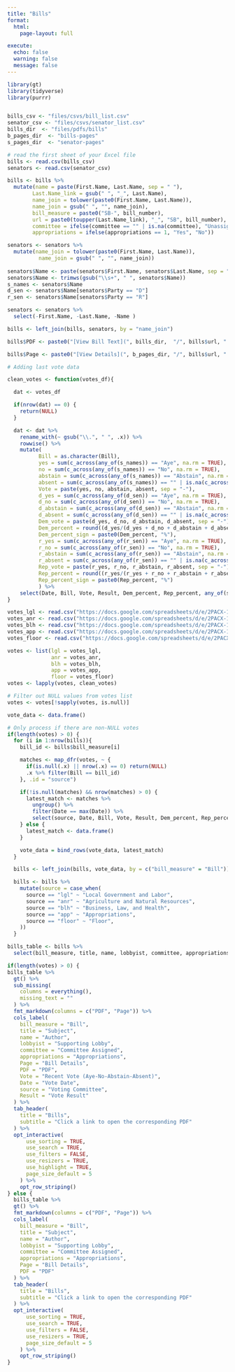 ```yaml
---
title: "Bills"
format: 
  html:
    page-layout: full

execute:
  echo: false
  warning: false
  message: false
---
```


```r
library(gt)
library(tidyverse)
library(purrr)


bills_csv <- "files/csvs/bill_list.csv"
senator_csv <- "files/csvs/senator_list.csv"
bills_dir  <- "files/pdfs/bills"
b_pages_dir  <- "bills-pages"
s_pages_dir  <- "senator-pages"

# read the first sheet of your Excel file
bills <- read.csv(bills_csv) 
senators <- read.csv(senator_csv)

bills <- bills %>%
  mutate(name = paste(First.Name, Last.Name, sep = " "),
        Last.Name_link = gsub(" ", "_", Last.Name),
        name_join = tolower(paste0(First.Name, Last.Name)),
        name_join = gsub(" ", "", name_join),
        bill_measure = paste0("SB-", bill_number),
        url = paste0(toupper(Last.Name_link), "_", "SB", bill_number),
        committee = ifelse(committee == "" | is.na(committee), "Unassigned", committee),
        appropriations = ifelse(appropriations == 1, "Yes", "No")) 

senators <- senators %>%
  mutate(name_join = tolower(paste0(First.Name, Last.Name)),
          name_join = gsub(" ", "", name_join))
          
senators$Name <- paste(senators$First.Name, senators$Last.Name, sep = " ")
senators$Name <- trimws(gsub("\\s+", " ", senators$Name)) 
s_names <- senators$Name
d_sen <- senators$Name[senators$Party == "D"]
r_sen <- senators$Name[senators$Party == "R"]

senators <- senators %>%
  select(-First.Name, -Last.Name, -Name )

bills <- left_join(bills, senators, by = "name_join")

bills$PDF <- paste0("[View Bill Text](", bills_dir,  "/", bills$url, ".pdf)")

bills$Page <- paste0("[View Details](", b_pages_dir, "/", bills$url, ".html)")

# Adding last vote data

clean_votes <- function(votes_df){

  dat <- votes_df

  if(nrow(dat) == 0) {
    return(NULL)
  }

  dat <- dat %>%
    rename_with(~ gsub("\\.", " ", .x)) %>%  
    rowwise() %>%
    mutate( 
          Bill = as.character(Bill),
          yes = sum(c_across(any_of(s_names)) == "Aye", na.rm = TRUE),
          no = sum(c_across(any_of(s_names)) == "No", na.rm = TRUE),
          abstain = sum(c_across(any_of(s_names)) == "Abstain", na.rm = TRUE),
          absent = sum(c_across(any_of(s_names)) == "" | is.na(c_across(any_of(s_names)))),
          Vote = paste(yes, no, abstain, absent, sep = "-"),
          d_yes = sum(c_across(any_of(d_sen)) == "Aye", na.rm = TRUE),
          d_no = sum(c_across(any_of(d_sen)) == "No", na.rm = TRUE),
          d_abstain = sum(c_across(any_of(d_sen)) == "Abstain", na.rm = TRUE),
          d_absent = sum(c_across(any_of(d_sen)) == "" | is.na(c_across(any_of(d_sen)))),
          Dem_vote = paste(d_yes, d_no, d_abstain, d_absent, sep = "-"),
          Dem_percent = round((d_yes/(d_yes + d_no + d_abstain + d_absent)*100)),
          Dem_percent_sign = paste0(Dem_percent, "%"),
          r_yes = sum(c_across(any_of(r_sen)) == "Aye", na.rm = TRUE),
          r_no = sum(c_across(any_of(r_sen)) == "No", na.rm = TRUE),
          r_abstain = sum(c_across(any_of(r_sen)) == "Abstain", na.rm = TRUE),
          r_absent = sum(c_across(any_of(r_sen)) == "" | is.na(c_across(any_of(r_sen)))),
          Rep_vote = paste(r_yes, r_no, r_abstain, r_absent, sep = "-"),
          Rep_percent = round((r_yes/(r_yes + r_no + r_abstain + r_absent)*100)),
          Rep_percent_sign = paste0(Rep_percent, "%")
          ) %>%
    select(Date, Bill, Vote, Result, Dem_percent, Rep_percent, any_of(s_names))
}

votes_lgl <- read.csv("https://docs.google.com/spreadsheets/d/e/2PACX-1vSWsxVKMyPrvGZW1VFD0_DdTsMmH-dzITniXvWusbbG34FPwj7uWsIDB6B_6Sb5AdK94SbZ75eL0vTT/pub?gid=0&single=true&output=csv") 
votes_anr <- read.csv("https://docs.google.com/spreadsheets/d/e/2PACX-1vSWsxVKMyPrvGZW1VFD0_DdTsMmH-dzITniXvWusbbG34FPwj7uWsIDB6B_6Sb5AdK94SbZ75eL0vTT/pub?gid=1077921709&single=true&output=csv") 
votes_blh <- read.csv("https://docs.google.com/spreadsheets/d/e/2PACX-1vSWsxVKMyPrvGZW1VFD0_DdTsMmH-dzITniXvWusbbG34FPwj7uWsIDB6B_6Sb5AdK94SbZ75eL0vTT/pub?gid=1971997036&single=true&output=csv") 
votes_app <- read.csv("https://docs.google.com/spreadsheets/d/e/2PACX-1vSWsxVKMyPrvGZW1VFD0_DdTsMmH-dzITniXvWusbbG34FPwj7uWsIDB6B_6Sb5AdK94SbZ75eL0vTT/pub?gid=578574660&single=true&output=csv") 
votes_floor <- read.csv("https://docs.google.com/spreadsheets/d/e/2PACX-1vSWsxVKMyPrvGZW1VFD0_DdTsMmH-dzITniXvWusbbG34FPwj7uWsIDB6B_6Sb5AdK94SbZ75eL0vTT/pub?gid=192921423&single=true&output=csv")

votes <- list(lgl = votes_lgl,
              anr = votes_anr,
              blh = votes_blh,
              app = votes_app,
              floor = votes_floor)
votes <- lapply(votes, clean_votes)

# Filter out NULL values from votes list
votes <- votes[!sapply(votes, is.null)]

vote_data <- data.frame()

# Only process if there are non-NULL votes
if(length(votes) > 0) {
  for (i in 1:nrow(bills)){
    bill_id <- bills$bill_measure[i]

    matches <- map_dfr(votes, ~ {
      if(is.null(.x) || nrow(.x) == 0) return(NULL)
      .x %>% filter(Bill == bill_id)
    }, .id = "source")

    if(!is.null(matches) && nrow(matches) > 0) {
      latest_match <- matches %>%
        ungroup() %>%
        filter(Date == max(Date)) %>%
        select(source, Date, Bill, Vote, Result, Dem_percent, Rep_percent)
    } else {
      latest_match <- data.frame() 
    }

    vote_data = bind_rows(vote_data, latest_match)
  }

  bills <- left_join(bills, vote_data, by = c("bill_measure" = "Bill"))

  bills <- bills %>%
    mutate(source = case_when(
      source == "lgl" ~ "Local Government and Labor",
      source == "anr" ~ "Agriculture and Natural Resources",
      source == "blh" ~ "Business, Law, and Health",
      source == "app" ~ "Appropriations",
      source == "floor" ~ "Floor",
    ))
  }

bills_table <- bills %>%
  select(bill_measure, title, name, lobbyist, committee, appropriations, PDF, Page, any_of(c("Vote", "Date", "source", "Result")))  # Use any_of() for vote columns

if(length(votes) > 0) {
bills_table %>%
  gt() %>% 
  sub_missing(
    columns = everything(),
    missing_text = ""
  ) %>%
  fmt_markdown(columns = c("PDF", "Page")) %>%
  cols_label(
    bill_measure = "Bill",
    title = "Subject",
    name = "Author",
    lobbyist = "Supporting Lobby",
    committee = "Committee Assigned",
    appropriations = "Appropriations",
    Page = "Bill Details",
    PDF = "PDF",
    Vote = "Recent Vote (Aye-No-Abstain-Absent)",
    Date = "Vote Date", 
    source = "Voting Committee",
    Result = "Vote Result"
  ) %>%
  tab_header(
    title = "Bills",
    subtitle = "Click a link to open the corresponding PDF"
  ) %>%
  opt_interactive(
      use_sorting = TRUE,
      use_search = TRUE,
      use_filters = FALSE,
      use_resizers = TRUE,
      use_highlight = TRUE,
      page_size_default = 5
    ) %>%
    opt_row_striping()
} else {
  bills_table %>%
  gt() %>% 
  fmt_markdown(columns = c("PDF", "Page")) %>%
  cols_label(
    bill_measure = "Bill",
    title = "Subject",
    name = "Author",
    lobbyist = "Supporting Lobby",
    committee = "Committee Assigned",
    appropriations = "Appropriations",
    Page = "Bill Details",
    PDF = "PDF"
  ) %>%
  tab_header(
    title = "Bills",
    subtitle = "Click a link to open the corresponding PDF"
  ) %>%
  opt_interactive(
      use_sorting = TRUE,
      use_search = TRUE,
      use_filters = FALSE,
      use_resizers = TRUE,
      page_size_default = 5
    ) %>%
    opt_row_striping()
}
```
